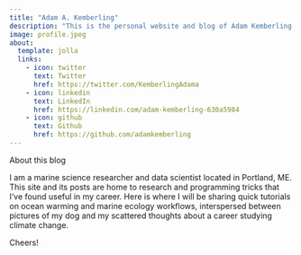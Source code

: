 ```yaml
---
title: "Adam A. Kemberling"
description: "This is the personal website and blog of Adam Kemberling."
image: profile.jpeg
about:
  template: jolla
  links:
    - icon: twitter
      text: Twitter
      href: https://twitter.com/KemberlingAdama
    - icon: linkedin
      text: LinkedIn
      href: https://linkedin.com/adam-kemberling-630a5984
    - icon: github
      text: Github
      href: https://github.com/adamkemberling
---
```


About this blog

I am a marine science researcher and data scientist located in Portland, ME. This site and its posts are home to research and programming tricks that I've found useful in my career. Here is where I will be sharing quick tutorials on ocean warming and marine ecology workflows, interspersed between pictures of my dog and my scattered thoughts about a career studying climate change.

Cheers!
